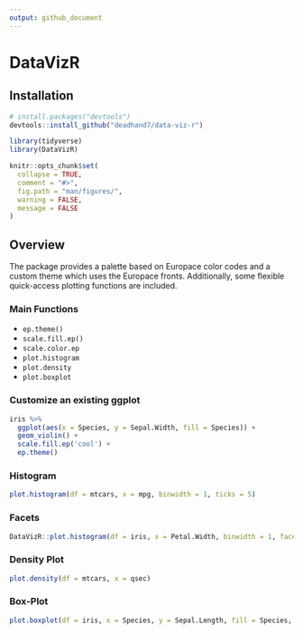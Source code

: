 ```yaml
---
output: github_document
---
```


# DataVizR

## Installation

```r
# install.packages("devtools")
devtools::install_github("deadhand7/data-viz-r")
```

```r
library(tidyverse)
library(DataVizR)

knitr::opts_chunk$set(
  collapse = TRUE,
  comment = "#>",
  fig.path = "man/figures/",
  warning = FALSE,
  message = FALSE
)
```


## Overview

The package provides a palette based on Europace color codes and a custom theme which uses the Europace fronts. Additionally, some flexible quick-access plotting functions are included.

### Main Functions

* ```ep.theme()```
* ```scale.fill.ep()```
* ```scale.color.ep```
* ```plot.histogram```
* ```plot.density```
* ```plot.boxplot```

### Customize an existing ggplot

```r
iris %>% 
  ggplot(aes(x = Species, y = Sepal.Width, fill = Species)) +
  geom_violin() +
  scale.fill.ep('cool') +
  ep.theme()
```

### Histogram

```r
plot.histogram(df = mtcars, x = mpg, binwidth = 1, ticks = 5)  
```

### Facets

```r
DataVizR::plot.histogram(df = iris, x = Petal.Width, binwidth = 1, facet = Species, ticks = 3)  
```

### Density Plot

```r
plot.density(df = mtcars, x = qsec)  
```

### Box-Plot

```r
plot.boxplot(df = iris, x = Species, y = Sepal.Length, fill = Species, x.lab = 'Species', ticks = 4)
```

